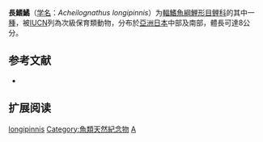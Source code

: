 {{Speciesbox
| name = 長鰭鱊
| status = VU
| status_system = IUCN3.1
| image = 
| genus = Acheilognathus
| species = longipinnis
| authority = {{le|查爾斯·塔特·里根|Charles Tate Regan|Regan}}, 1905
| synonyms = *''Achilognathus longipinnis''<br /><small>Regan, 1905</small> ''
}}

'''長鰭鱊'''（[[学名|学名]]：''Acheilognathus longipinnis''）为[[輻鰭魚綱|輻鰭魚綱]][[鯉形目|鯉形目]][[鲤科|鲤科]]的其中一[[種|種]]，被[[IUCN|IUCN]]列為次級保育類動物，分布於[[亞洲|亞洲]][[日本|日本]]中部及南部，體長可達8公分。

== 参考文献 ==
*{{FishBase_species|genus=Acheilognathus|species=longipinnis|year=2011|month=12}}

== 扩展阅读 ==
{{refbegin}}
{{wikispecies-inline|Acheilognathus longipinnis|長鰭鱊}}
{{refend}}
{{Authority control}}
{{Taxonbar|from=Q301782}}

[[Category:鱊屬|longipinnis]]
[[Category:魚類天然紀念物|Category:魚類天然紀念物]]
[[Category:1905年描述的魚類|A]]


{{鯉形目小作品}}